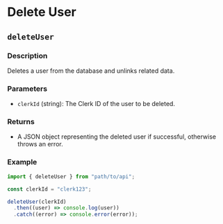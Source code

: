 # Delete User

## `deleteUser`

### Description

Deletes a user from the database and unlinks related data.

### Parameters

- `clerkId` (string): The Clerk ID of the user to be deleted.

### Returns

- A JSON object representing the deleted user if successful, otherwise throws an error.

### Example

```javascript
import { deleteUser } from "path/to/api";

const clerkId = "clerk123";

deleteUser(clerkId)
  .then((user) => console.log(user))
  .catch((error) => console.error(error));
```
